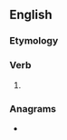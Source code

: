 ==English==

===Etymology===
{{suffix|en|roar|eth|nocat=1}}

===Verb===
{{head|en|verb form}}

# {{en-archaic third-person singular of|roar}}

===Anagrams===
* {{anagrams|en|a=aehorrt|Rathore}}